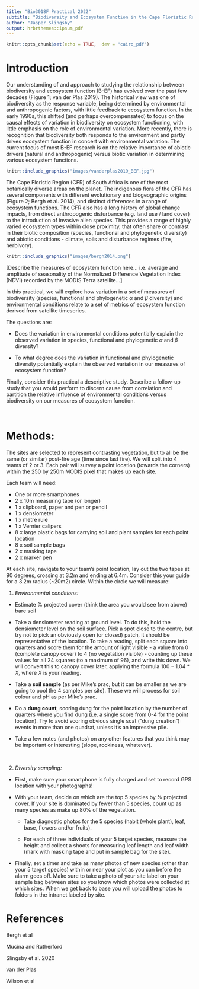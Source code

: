 ```yaml
---
title: "Bio3018F Practical 2022"
subtitle: "Biodiversity and Ecosystem Function in the Cape Floristic Region"
author: "Jasper Slingsby"
output: hrbrthemes::ipsum_pdf
---
```


```r
knitr::opts_chunk$set(echo = TRUE,  dev = "cairo_pdf")
```

# Introduction

Our understanding of and approach to studying the relationship between biodiversity and ecosystem function (B-EF) has evolved over the past few decades (Figure 1; van der Plas 2019). The historical view was one of biodiversity as the response variable, being determined by environmental and anthropogenic factors, with little feedback to ecosystem function. In the early 1990s, this shifted (and perhaps overcompensated) to focus on the causal effects of variation in biodiversity on ecosystem functioning, with little emphasis on the role of environmental variation. More recently, there is recognition that biodiversity both responds to the environment and partly drives ecosystem function in concert with environmental variation. The current focus of most B-EF research is on the relative importance of abiotic drivers (natural and anthropogenic) versus biotic variation in determining various ecosystem functions.

```r
knitr::include_graphics("images/vanderplas2019_BEF.jpg")
```

The Cape Floristic Region (CFR) of South Africa is one of the most botanically diverse areas on the planet. The indigenous flora of the CFR has several components with different evolutionary and biogeographic origins (Figure 2; Bergh et al. 2014), and distinct differences in a range of ecosystem functions. The CFR also has a long history of global change impacts, from direct anthropogenic disturbance (e.g. land use / land cover) to the introduction of invasive alien species. This provides a range of highly varied ecosystem types within close proximity, that often share or contrast in their biotic composition (species, functional and phylogenetic diversity) and abiotic conditions - climate, soils and disturbance regimes (fire, herbivory).

```r
knitr::include_graphics("images/bergh2014.png")
```


[Describe the measures of ecosystem function here... i.e. average and amplitude of seasonality of the Normalized Difference Vegetation Index (NDVI) recorded by the MODIS Terra satellite...]

In this practical, we will explore how variation in a set of measures of biodiversity (species, functional and phylogenetic $\alpha$ and $\beta$ diversity) and environmental conditions relate to a set of metrics of ecosystem function derived from satellite timeseries.

The questions are:

* Does the variation in environmental conditions potentially explain the observed variation in species, functional and phylogenetic $\alpha$ and $\beta$ diversity?

* To what degree does the variation in functional and phylogenetic diversity potentially explain the observed variation in our measures of ecosystem function?

Finally, consider this practical a descriptive study. Describe a follow-up study that you would perform to discern cause from correlation and partition the relative influence of environmental conditions versus biodiversity on our measures of ecosystem function.

<br>

# Methods:

The sites are selected to represent contrasting vegetation, but to all be the same (or similar) post-fire age (time since last fire). We will split into 4 teams of 2 or 3. Each pair will survey a point location (towards the corners) within the 250 by 250m MODIS pixel that makes up each site.

Each team will need:

* One or more smartphones
* 2 x 10m measuring tape (or longer)
* 1 x clipboard, paper and pen or pencil
* 1 x densiometer
* 1 x metre rule
* 1 x Vernier calipers
* 8 x large plastic bags for carrying soil and plant samples for each point location
* 8 x soil sample bags
* 2 x masking tape
* 2 x marker pen

At each site, navigate to your team's point location, lay out the two tapes at 90 degrees, crossing at 3.2m and ending at 6.4m. Consider this your guide for a 3.2m radius (~20m2) circle. Within the circle we will measure:

1. _Environmental conditions:_

  * Estimate % projected cover (think the area you would see from above) bare soil

  * Take a densiometer reading at ground level. To do this, hold the densiometer level on the soil surface. Pick a spot close to the centre, but try not to pick an obviously open (or closed) patch, it should be representative of the location. To take a reading, split each square into quarters and score them for the amount of light visible - a value from 0 (complete canopy cover) to 4 (no vegetation visible) - counting up these values for all 24 squares (to a maximum of 96), and write this down. We will convert this to canopy cover later, applying the formula $100 - 1.04*X$, where $X$ is your reading.

  * Take a **soil sample** (as per Mike's prac, but it can be smaller as we are going to pool the 4 samples per site). These we will process for soil colour and pH as per Mike's prac.

  * Do a **dung count**, scoring dung for the point location by the number of quarters where you find dung (i.e. a single score from 0-4 for the point location). Try to avoid scoring obvious single scat ("dung creation") events in more than one quadrat, unless it's an impressive pile.
  
  * Take a few notes (and photos) on any other features that you think may be important or interesting (slope, rockiness, whatever).

<br>

2. _Diversity sampling:_

  * First, make sure your smartphone is fully charged and set to record GPS location with your photographs!

  * With your team, decide on which are the top 5 species by % projected cover. If your site is dominated by fewer than 5 species, count up as many species as make up 80% of the vegetation. 

    * Take diagnostic photos for the 5 species (habit (whole plant), leaf, base, flowers and/or fruits).

    * For each of three individuals of your 5 target species, measure the height and collect a shoots for measuring leaf length and leaf width (mark with masking tape and put in sample bag for the site).
    
  * Finally, set a timer and take as many photos of new species (other than your 5 target species) within or near your plot as you can before the alarm goes off. Make sure to take a photo of your site label on your sample bag between sites so you know which photos were collected at which sites. When we get back to base you will upload the photos to folders in the intranet labeled by site.
  
  
# References

Bergh et al

Mucina and Rutherford

Slingsby et al. 2020

van der Plas

Wilson et al
